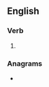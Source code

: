 ==English==

===Verb===
{{head|en|verb form}}

# {{en-past of|leverage}}

===Anagrams===
* {{anagrams|en|everglade}}